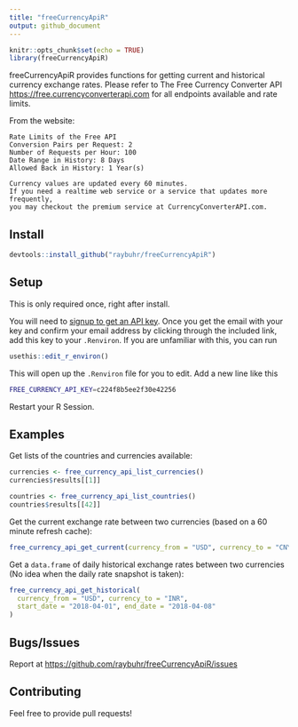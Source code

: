 ```yaml
---
title: "freeCurrencyApiR"
output: github_document
---
```


```r
knitr::opts_chunk$set(echo = TRUE)
library(freeCurrencyApiR)
```

freeCurrencyApiR provides functions for getting current and historical currency exchange rates.
Please refer to The Free Currency Converter API <https://free.currencyconverterapi.com> for
all endpoints available and rate limits. 

From the website:

```
Rate Limits of the Free API
Conversion Pairs per Request: 2
Number of Requests per Hour: 100
Date Range in History: 8 Days
Allowed Back in History: 1 Year(s)

Currency values are updated every 60 minutes. 
If you need a realtime web service or a service that updates more frequently, 
you may checkout the premium service at CurrencyConverterAPI.com.
```

## Install

```r
devtools::install_github("raybuhr/freeCurrencyApiR")
```

## Setup

This is only required once, right after install.

You will need to [signup to get an API key](https://free.currencyconverterapi.com/free-api-key). Once you get the email with your key and confirm your email address by clicking through the included link, add this key to your `.Renviron`. If you are unfamiliar with this, you can run 

```r
usethis::edit_r_environ()
```

This will open up the `.Renviron` file for you to edit. Add a new line like this

```sh
FREE_CURRENCY_API_KEY=c224f8b5ee2f30e42256
```

Restart your R Session.

## Examples

Get lists of the countries and currencies available:

```r
currencies <- free_currency_api_list_currencies()
currencies$results[[1]]
```

```r
countries <- free_currency_api_list_countries()
countries$results[[42]]
```

Get the current exchange rate between two currencies (based on a 60 minute refresh cache):

```r
free_currency_api_get_current(currency_from = "USD", currency_to = "CNY", compact = "ultra")
```

Get a `data.frame` of daily historical exchange rates between two currencies (No idea when the daily rate snapshot is taken):

```r
free_currency_api_get_historical(
  currency_from = "USD", currency_to = "INR", 
  start_date = "2018-04-01", end_date = "2018-04-08"
)
```

## Bugs/Issues

Report at [https://github.com/raybuhr/freeCurrencyApiR/issues](https://github.com/raybuhr/freeCurrencyApiR/issues)

## Contributing

Feel free to provide pull requests!
